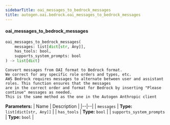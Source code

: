 ```yaml
---
sidebarTitle: oai_messages_to_bedrock_messages
title: autogen.oai.bedrock.oai_messages_to_bedrock_messages
---
```


<code class="doc-symbol doc-symbol-heading doc-symbol-function"></code>
#### oai_messages_to_bedrock_messages

```python
oai_messages_to_bedrock_messages(
    messages: list[dict[str, Any]],
    has_tools: bool,
    supports_system_prompts: bool
) -> list[dict]
```

    Convert messages from OAI format to Bedrock format.
    We correct for any specific role orders and types, etc.
    AWS Bedrock requires messages to alternate between user and assistant roles. This function ensures that the messages
    are in the correct order and format for Bedrock by inserting "Please continue" messages as needed.
    This is the same method as the one in the Autogen Anthropic client

<b>Parameters:</b>
| Name | Description |
|--|--|
| `messages` | **Type:** `list[dict[str, Any]]` |
| `has_tools` | **Type:** `bool` |
| `supports_system_prompts` | **Type:** `bool` |

<br />